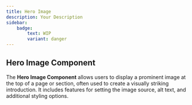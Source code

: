 ```yaml
---
title: Hero Image
description: Your Description
sidebar:
    badge:
        text: WIP
        variant: danger
---
```



<HeroImage />

## Hero Image Component
The **Hero Image Component** allows users to display a prominent image at the top of a page or section, often used to create a visually striking introduction.
It includes features for setting the image source, alt text, and additional styling options.
